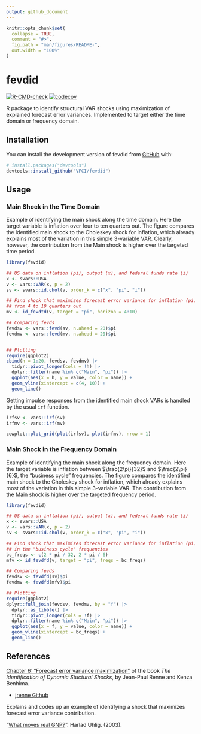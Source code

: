 ```yaml
---
output: github_document
---
```


<!-- README.md is generated from README.Rmd. Please edit that file -->

```r
knitr::opts_chunk$set(
  collapse = TRUE,
  comment = "#>",
  fig.path = "man/figures/README-",
  out.width = "100%"
)
```

# fevdid

<!-- badges: start -->
[![R-CMD-check](https://github.com/vfci/fevdid/actions/workflows/R-CMD-check.yaml/badge.svg)](https://github.com/vfci/fevdid/actions/workflows/R-CMD-check.yaml)
[![codecov](https://codecov.io/gh/VFCI/fevdid/branch/main/graph/badge.svg?token=2UCPW70685)](https://codecov.io/gh/VFCI/fevdid)
<!-- badges: end -->

R package to identify structural VAR shocks using maximization of explained forecast error variances. Implemented to target either the time domain or frequency domain.

## Installation

You can install the development version of fevdid from [GitHub](https://github.com/) with:

``` r
# install.packages("devtools")
devtools::install_github("VFCI/fevdid")
```

## Usage

### Main Shock in the Time Domain

Example of identifying the main shock along the time domain.
Here the target variable is inflation over four to ten quarters out. 
The figure compares the identified main shock to the Choleskey shock for inflation, which already explains most of the variation in this simple 3-variable VAR.
Clearly, however, the contribution from the Main shock is higher over the targeted time period.

```r
library(fevdid)

## US data on inflation (pi), output (x), and federal funds rate (i)
x <- svars::USA
v <- vars::VAR(x, p = 2)
sv <- svars::id.chol(v, order_k = c("x", "pi", "i"))

## Find shock that maximizes forecast error variance for inflation (pi)
## from 4 to 10 quarters out
mv <- id_fevdtd(v, target = "pi", horizon = 4:10)

## Comparing fevds
fevdsv <- vars::fevd(sv, n.ahead = 20)$pi
fevdmv <- vars::fevd(mv, n.ahead = 20)$pi


## Plotting
require(ggplot2)
cbind(h = 1:20, fevdsv, fevdmv) |>
  tidyr::pivot_longer(cols = !h) |>
  dplyr::filter(name %in% c("Main", "pi")) |>
  ggplot(aes(x = h, y = value, color = name)) +
  geom_vline(xintercept = c(4, 10)) +
  geom_line()
```

Getting impulse responses from the identified main shock VARs is handled by the usual `irf` function.

```r

irfsv <- vars::irf(sv)
irfmv <- vars::irf(mv)

cowplot::plot_grid(plot(irfsv), plot(irfmv), nrow = 1)
```

### Main Shock in the Frequency Domain

Example of identifying the main shock along the frequency domain.
Here the target variable is inflation between $\frac{2\pi}{32}$ and $\frac{2\pi}{6}$, the "business cycle" frequencies.
The figure compares the identified main shock to the Choleskey shock for inflation, which already explains most of the variation in this simple 3-variable VAR.
The contribution from the Main shock is higher over the targeted frequency period.

```r
library(fevdid)

## US data on inflation (pi), output (x), and federal funds rate (i)
x <- svars::USA
v <- vars::VAR(x, p = 2)
sv <- svars::id.chol(v, order_k = c("x", "pi", "i"))

## Find shock that maximizes forecast error variance for inflation (pi)
## in the "business cycle" frequencies
bc_freqs <- c(2 * pi / 32, 2 * pi / 6)
mfv <- id_fevdfd(v, target = "pi", freqs = bc_freqs)

## Comparing fevds
fevdsv <- fevdfd(sv)$pi
fevdmv <- fevdfd(mfv)$pi

## Plotting
require(ggplot2)
dplyr::full_join(fevdsv, fevdmv, by = "f") |>
  dplyr::as_tibble() |>
  tidyr::pivot_longer(cols = !f) |>
  dplyr::filter(name %in% c("Main", "pi")) |>
  ggplot(aes(x = f, y = value, color = name)) +
  geom_vline(xintercept = bc_freqs) +
  geom_line()
```


## References

[Chapter 6: "Forecast error variance maximization"](https://jrenne.github.io/IdentifStructShocks/forecast-error-variance-maximization.html) of the book *The Identification of Dynamic Stuctural Shocks*, by Jean-Paul Renne and Kenza Benhima.

- [jrenne Github](https://github.com/jrenne)

Explains and codes up an example of identifying a shock that maximizes forecast error variance contribution.

"[What moves real GNP?](http://fmwww.bc.edu/repec/esNAWM04/up.2923.1054309431.pdf)". Harlad Uhlig. (2003).